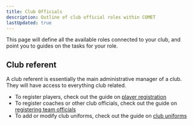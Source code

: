 ```yaml
---
title: Club Officials
description: Outline of club official roles within COMET
lastUpdated: true
---
```


This page will define all the available roles connected to your club, and point you to guides on the tasks for your role.

## Club referent

A club referent is essentially the main administrative manager of a club. They will have access to everything club related.

- To register players, check out the guide on [player registration](/registrations/players)
- To register coaches or other club officials, check out the guide on [registering team officials](/registrations/team-officials)
- To add or modify club uniforms, check out the guide on [club uniforms](/club-operations/club-uniforms)
